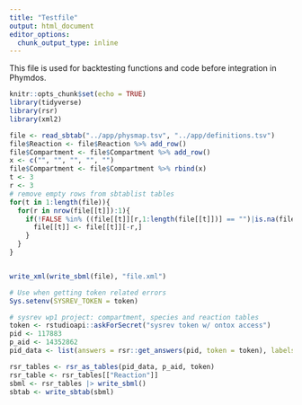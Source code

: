```yaml
---
title: "Testfile"
output: html_document
editor_options: 
  chunk_output_type: inline
---
```


This file is used for backtesting functions and code before integration in Phymdos.

```r
knitr::opts_chunk$set(echo = TRUE)
library(tidyverse)
library(rsr)
library(xml2)
```

```r
file <- read_sbtab("../app/physmap.tsv", "../app/definitions.tsv")
file$Reaction <- file$Reaction %>% add_row()
file$Compartment <- file$Compartment %>% add_row()
x <- c("", "", "", "", "")
file$Compartment <- file$Compartment %>% rbind(x)
t <- 3
r <- 3
# remove empty rows from sbtablist tables
for(t in 1:length(file)){
  for(r in nrow(file[[t]]):1){
    if(!FALSE %in% ((file[[t]][r,1:length(file[[t]])] == "")|is.na(file[[t]][r,1:length(file[[t]])]))){
      file[[t]] <- file[[t]][-r,]
    }
  }
}


write_xml(write_sbml(file), "file.xml")
```

```r
# Use when getting token related errors
Sys.setenv(SYSREV_TOKEN = token)

# sysrev wp1 project: compartment, species and reaction tables
token <- rstudioapi::askForSecret("sysrev token w/ ontox access")
pid <- 117883
p_aid <- 14352862
pid_data <- list(answers = rsr::get_answers(pid, token = token), labels = get_labels(pid, token = token))

rsr_tables <- rsr_as_tables(pid_data, p_aid, token)
rsr_table <- rsr_tables[["Reaction"]]
sbml <- rsr_tables |> write_sbml()
sbtab <- write_sbtab(sbml)
```

```r

```